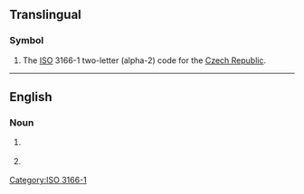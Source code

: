 {{also|.cz|-cz|C.Z.|Cz.}}

==Translingual==

===Symbol===
{{head|mul|symbol}}
# The [[ISO]] 3166-1 two-letter (alpha-2) code for the [[Czech Republic]].

[[Category:ISO 3166-1]]

----

==English==

===Noun===
{{en-noun}}

# {{abbreviation of|en|cubic zirconia}} {{gloss|cubic zirconium oxide}}
# {{abbreviation of|en|cubic zirconium}} {{gloss|a gem of cubic zirconia}}
